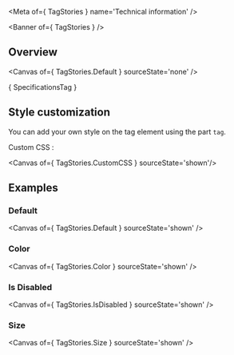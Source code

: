 
<Meta of={ TagStories } name='Technical information' />

<Banner of={ TagStories } />

## Overview

<Canvas of={ TagStories.Default } sourceState='none' />

<Markdown>{ SpecificationsTag }</Markdown>

## Style customization

You can add your own style on the tag element using the part `tag`.

Custom CSS :

<Canvas of={ TagStories.CustomCSS } sourceState='shown'/>

## Examples

### Default

<Canvas of={ TagStories.Default } sourceState='shown' />

### Color

<Canvas of={ TagStories.Color } sourceState='shown' />

### Is Disabled

<Canvas of={ TagStories.IsDisabled } sourceState='shown' />

### Size

<Canvas of={ TagStories.Size } sourceState='shown' />
